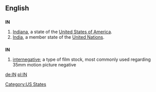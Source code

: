 {{see|Appendix:Variations of "in"}}
==English==

==={{abbreviation}}===
'''IN'''

# [[Indiana]], a state of the [[United States of America]].
# [[India]], a member state of the [[United Nations]].

==={{initialism}}===
'''IN'''

# [[internegative]]; a type of film stock, most commonly used regarding 35mm motion picture negative

[[Category:US States]]

[[de:IN]]
[[pl:IN]]